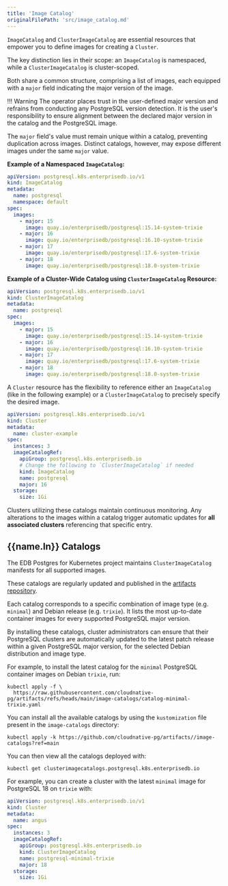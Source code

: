 ```yaml
---
title: 'Image Catalog'
originalFilePath: 'src/image_catalog.md'
---
```




`ImageCatalog` and `ClusterImageCatalog` are essential resources that empower
you to define images for creating a `Cluster`.

The key distinction lies in their scope: an `ImageCatalog` is namespaced, while
a `ClusterImageCatalog` is cluster-scoped.

Both share a common structure, comprising a list of images, each equipped with
a `major` field indicating the major version of the image.

!!! Warning
    The operator places trust in the user-defined major version and refrains
    from conducting any PostgreSQL version detection. It is the user's
    responsibility to ensure alignment between the declared major version in
    the catalog and the PostgreSQL image.

The `major` field's value must remain unique within a catalog, preventing
duplication across images. Distinct catalogs, however, may
expose different images under the same `major` value.

**Example of a Namespaced `ImageCatalog`:**

```yaml
apiVersion: postgresql.k8s.enterprisedb.io/v1
kind: ImageCatalog
metadata:
  name: postgresql
  namespace: default
spec:
  images:
    - major: 15
      image: quay.io/enterprisedb/postgresql:15.14-system-trixie
    - major: 16
      image: quay.io/enterprisedb/postgresql:16.10-system-trixie
    - major: 17
      image: quay.io/enterprisedb/postgresql:17.6-system-trixie
    - major: 18
      image: quay.io/enterprisedb/postgresql:18.0-system-trixie
```

**Example of a Cluster-Wide Catalog using `ClusterImageCatalog` Resource:**

```yaml
apiVersion: postgresql.k8s.enterprisedb.io/v1
kind: ClusterImageCatalog
metadata:
  name: postgresql
spec:
  images:
    - major: 15
      image: quay.io/enterprisedb/postgresql:15.14-system-trixie
    - major: 16
      image: quay.io/enterprisedb/postgresql:16.10-system-trixie
    - major: 17
      image: quay.io/enterprisedb/postgresql:17.6-system-trixie
    - major: 18
      image: quay.io/enterprisedb/postgresql:18.0-system-trixie
```

A `Cluster` resource has the flexibility to reference either an `ImageCatalog`
(like in the following example) or a `ClusterImageCatalog` to precisely specify
the desired image.

```yaml
apiVersion: postgresql.k8s.enterprisedb.io/v1
kind: Cluster
metadata:
  name: cluster-example
spec:
  instances: 3
  imageCatalogRef:
    apiGroup: postgresql.k8s.enterprisedb.io
    # Change the following to `ClusterImageCatalog` if needed
    kind: ImageCatalog
    name: postgresql
    major: 16
  storage:
    size: 1Gi
```

Clusters utilizing these catalogs maintain continuous monitoring.
Any alterations to the images within a catalog trigger automatic updates for
**all associated clusters** referencing that specific entry.

## {{name.ln}} Catalogs

The EDB Postgres for Kubernetes project maintains `ClusterImageCatalog` manifests for all
supported images.

These catalogs are regularly updated and published in the
[artifacts repository](https://github.com/cloudnative-pg/artifacts/tree/main/image-catalogs).

Each catalog corresponds to a specific combination of image type (e.g.
`minimal`) and Debian release (e.g. `trixie`). It lists the most up-to-date
container images for every supported PostgreSQL major version.

By installing these catalogs, cluster administrators can ensure that their
PostgreSQL clusters are automatically updated to the latest patch release
within a given PostgreSQL major version, for the selected Debian distribution
and image type.

For example, to install the latest catalog for the `minimal` PostgreSQL
container images on Debian `trixie`, run:

```shell
kubectl apply -f \
  https://raw.githubusercontent.com/cloudnative-pg/artifacts/refs/heads/main/image-catalogs/catalog-minimal-trixie.yaml
```

You can install all the available catalogs by using the `kustomization` file
present in the `image-catalogs` directory:

```shell
kubectl apply -k https://github.com/cloudnative-pg/artifacts//image-catalogs?ref=main
```

You can then view all the catalogs deployed with:

```shell
kubectl get clusterimagecatalogs.postgresql.k8s.enterprisedb.io
```

For example, you can create a cluster with the latest `minimal` image for PostgreSQL 18 on `trixie` with:

```yaml
apiVersion: postgresql.k8s.enterprisedb.io/v1
kind: Cluster
metadata:
  name: angus
spec:
  instances: 3
  imageCatalogRef:
    apiGroup: postgresql.k8s.enterprisedb.io
    kind: ClusterImageCatalog
    name: postgresql-minimal-trixie
    major: 18
  storage:
    size: 1Gi
```

